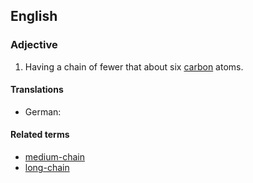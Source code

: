 ==English==

===Adjective===
{{en-adj|head=[[short]]-[[chain]]|-}}

# {{context|organic chemistry|of an aliphatic compound|lang=en}} Having a chain of fewer that about six [[carbon]] atoms.

====Translations====
{{trans-top|having a chain of fewer that about six carbon atoms}}
* German: {{t|de|kurzkettig}}
{{trans-mid}}
{{trans-bottom}}

====Related terms====
* [[medium-chain]]
* [[long-chain]]